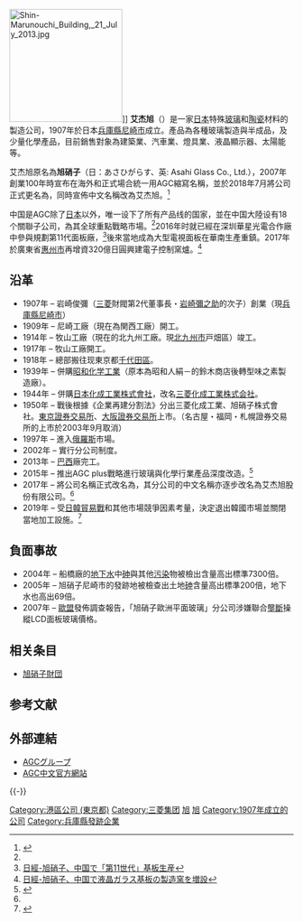 {{NoteTA
|T=zh-hant:AGC股份公司;zh-hans:AGC股份公司
|1=zh-hant:AGC股份公司;zh-hans:AGC股份公司
|2=zh-hant:艾杰旭;zh-hans:艾杰旭
}}

{{Infobox Company 
| company_name = AGC股份有限公司<br>{{lang|ja|AGC株式会社}}
| company_name_en = AGC,inc 
| company_logo = [[File:Asahi_Glass_company_logo.svg|150px]]
| company_type = 公開上市 <br/>（{{tyo|5201}}）
| former_name = 旭硝子
| foundation = 1907年9月8日 日本[[兵庫縣|兵庫縣]][[尼崎市|尼崎市]]|
| location ={{JAP}}[[東京都|東京都]][[千代田區|千代田區]][[有樂町|有樂町]]一丁目12番1号|
| key_people = 平井良典（[[代表取締役|代表取締役]][[社長|社長]]執行役員・CEO）
| zip_code =100-8405
| industry = [[化學工業|化學工業]]
| products = 建築玻璃<br>汽車零件<br>化學產品
| revenue = {{profit}}5278億日圓(2009) 
| equity = {{profit}}4,873億日圓(2009) 
| num_employees = 49,961人（2012年12月）
| aum = 1兆977億日圓(2009)
| subsid =伊勢化学工業、鹿島南共同発電、東海工業...等30家
| homepage = {{URL|http://www.agc.com}}
| footnotes =
}}

[[File:Shin-Marunouchi_Building,_21_July_2013.jpg|200px]]]]
'''艾杰旭'''（{{lang-ja|'''AGC株式会社'''}}）是一家[[日本|日本]]特殊[[玻璃|玻璃]]和[[陶瓷|陶瓷]]材料的製造公司，1907年於日本[[兵庫縣|兵庫縣]][[尼崎市|尼崎市]]成立。產品為各種玻璃製造與半成品，及少量化學產品，目前銷售對象為建築業、汽車業、燈具業、液晶顯示器、太陽能等。

艾杰旭原名為'''旭硝子'''（日：あさひがらす、英: Asahi Glass Co., Ltd.），2007年創業100年時宣布在海外和正式場合統一用AGC縮寫名稱，並於2018年7月將公司正式更名為{{lang|ja|AGC株式会社}}，同時宣佈中文名稱改為艾杰旭。<ref name="rename">{{cite web|url=https://www.agc.com/cn/company/message/|title=旭硝子更名为“AGC”。不断提供材料与解决方案，继续为世界各地人们的生活贡献力量。|website=agc.com|accessdate=2020-04-01}}</ref>

中国是AGC除了[[日本|日本]]以外，唯一设下了所有产品线的国家，並在中国大陸设有18个關聯子公司，為其全球重點戰略市場。<ref name=zol9817 />2016年时就已經在深圳華星光電合作廠中參與規劃第11代面板廠，<ref>[https://www.nikkei.com/article/DGXLASDZ13HI4_T11C16A2000000/ 日經-旭硝子、中国で「第11世代」基板生産]</ref>後來當地成為大型電視面板在華南生產重鎮。2017年於廣東省[[惠州市|惠州市]]再增資320億日圓興建電子控制窯爐。<ref>[https://www.nikkei.com/article/DGXLASDZ24I1L_U7A820C1TI1000/ 日經-旭硝子、中国で液晶ガラス基板の製造窯を増設]</ref>

==沿革==
*1907年 – 岩崎俊彌（[[三菱|三菱]]財閥第2代董事長・[[岩崎彌之助|岩崎彌之助]]的次子）創業（現[[兵庫縣|兵庫縣]][[尼崎市|尼崎市]]）
*1909年 – 尼崎工廠（現在為関西工廠）開工。
*1914年 – 牧山工廠（現在的北九州工廠。現[[北九州市|北九州市]]戸畑區）竣工。
*1917年 – 牧山工廠開工。
*1918年 – 總部搬往现東京都[[千代田區|千代田區]]。
*1939年 – 併購[[昭和化学工業|昭和化学工業]]（原本為昭和人絹－的鈴木商店後轉型味之素製造廠）。
*1944年 – 併購[[日本化成|日本化成工業株式會社]]，改名[[三菱化成|三菱化成工業株式会社]]。
*1950年 – 戰後根據《企業再建分割法》分出三菱化成工業、旭硝子株式會社。[[東京證券交易所|東京證券交易所]]、[[大阪證券交易所|大阪證券交易所]]上市。（名古屋・福岡・札幌證券交易所的上市於2003年9月取消）
*1997年 – 進入[[俄羅斯|俄羅斯]]市場。
*2002年 – 實行分公司制度。
*2013年 – [[巴西|巴西]]廠完工。
*2015年 – 推出AGC plus戰略進行玻璃與化學行業產品深度改造。<ref>{{Cite web|title=发展史 ｜ 公司信息 ｜ AGC|url=https://www.agc.com/cn/company/history/index.html|accessdate=2019-11-06|work=AGC|language=zh}}</ref>
*2017年 – 將公司名稱正式改名為{{lang|ja|AGC株式会社}}，其分公司的中文名稱亦逐步改名為艾杰旭股份有限公司。<ref name="rename" />
*2019年 – 受[[日韓貿易戰|日韓貿易戰]]和其他市場競爭因素考量，決定退出韓國市場並關閉當地加工設施。<ref name="zol9817">{{Cite web|title=日本液晶玻璃基板厂认输了？AGC宣布将退出韩国|url=http://tv.zol.com.cn/727/7270297.html|accessdate=2019-11-06|date=2019-09-14|last=中关村在线|work=tv.zol.com.cn}}</ref>

==負面事故==
*2004年 – 船橋廠的[[地下水|地下水]]中[[砷|砷]]與其他[[污染|污染]]物被檢出含量高出標準7300倍。
*2005年 – 旭硝子尼崎市的發跡地被檢查出土地[[砷|砷]]含量高出標準200倍，地下水也高出69倍。
*2007年 – [[歐盟|歐盟]]發佈調查報告，「旭硝子歐洲平面玻璃」分公司涉嫌聯合[[壟斷|壟斷]]操縱LCD面板玻璃價格。

== 相关条目 ==
* [[旭硝子財団|旭硝子財団]]

==参考文献==
{{reflist}}

== 外部連結 ==
*[http://www.agc.com AGCグループ]{{ja}}
*[http://www.agc.com/cn/ AGC中文官方網站]{{中文}}

{{-}}
{{玻璃制造商和品牌}}
{{TOPIX 100}}
{{日經平均指數}}
{{三菱集团}}

{{Authority control}}

{{DEFAULTSORT:Asahi Garasu}}
[[Category:港區公司_(東京都)|Category:港區公司 (東京都)]]
[[Category:三菱集团|Category:三菱集团]]
[[Category:日本化學工業公司|旭]]
[[Category:玻璃製造商|旭]]
[[Category:1907年成立的公司|Category:1907年成立的公司]]
[[Category:兵庫縣發跡企業|Category:兵庫縣發跡企業]]